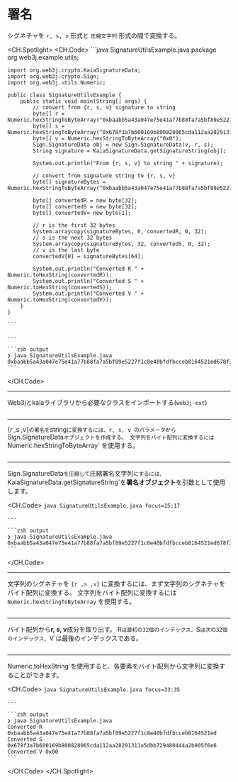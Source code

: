# 署名

シグネチャを `r, s, v` 形式と `圧縮文字列` 形式の間で変換する。

<CH.Spotlight>
  <CH.Code>
    ```java SignatureUtilsExample.java
    package org.web3j.example.utils;


    import org.web3j.crypto.KaiaSignatureData;
    import org.web3j.crypto.Sign;
    import org.web3j.utils.Numeric;

    public class SignatureUtilsExample {
        public static void main(String[] args) {
            // convert from {r, s, v} signature to string
            byte[] r = Numeric.hexStringToByteArray("0xbaabb5a43a047e75e41a77b88fa7a5bf89e5227f1c8e40bfdfbcceb8164521ed");
            byte[] s = Numeric.hexStringToByteArray("0x678f3a7b600169b800828065cda112aa28291311a5dbb729480444a2b905f6e6");
            byte[] v = Numeric.hexStringToByteArray("0x0");
            Sign.SignatureData obj = new Sign.SignatureData(v, r, s);
            String signature = KaiaSignatureData.getSignatureString(obj);

            System.out.println("From {r, s, v} to string " + signature);

            // convert from signature string to {r, s, v}
            byte[] signatureBytes = Numeric.hexStringToByteArray("0xbaabb5a43a047e75e41a77b88fa7a5bf89e5227f1c8e40bfdfbcceb8164521ed678f3a7b600169b800828065cda112aa28291311a5dbb729480444a2b905f6e600");

            byte[] convertedR = new byte[32];
            byte[] convertedS = new byte[32];
            byte[] convertedV= new byte[1];

            // r is the first 32 bytes
            System.arraycopy(signatureBytes, 0, convertedR, 0, 32);
            // s is the next 32 bytes
            System.arraycopy(signatureBytes, 32, convertedS, 0, 32);
            // v is the last byte
            convertedV[0] = signatureBytes[64];

            System.out.println("Converted R " + Numeric.toHexString(convertedR));
            System.out.println("Converted S " + Numeric.toHexString(convertedS));
            System.out.println("Converted V " + Numeric.toHexString(convertedV));
        }
    }

    ```

    ---

    ```zsh output
    ❯ java SignatureUtilsExample.java
    0xbaabb5a43a047e75e41a77b88fa7a5bf89e5227f1c8e40bfdfbcceb8164521ed678f3a7b600169b800828065cda112aa28291311a5dbb729480444a2b905f6e600
    ```
  </CH.Code>

  ---

  Web3jとkaiaライブラリから必要なクラスをインポートする(`web3j-ext`)

  ```java SignatureUtilsExample.java focus=1:6
  ```

  ---

  {r ,s ,v}`の署名を`string`に変換するには、r, s, v のパラメータから`Sign.SignatureData`オブジェクトを作成する。 文字列をバイト配列に変換するには`Numeric.hexStringToByteArray\` を使用する。

  ```java SignatureUtilsExample.java focus=10:14,6
  ```

  ---

  Sign.SignatureData`を圧縮して`圧縮署名文字列`にするには、`KaiaSignatureData.getSignatureString\`を**署名オブジェクト**を引数として使用します。

  <CH.Code>
    ```java SignatureUtilsExample.java focus=15:17
    ```

    ---

    ```zsh output
    ❯ java SignatureUtilsExample.java
    0xbaabb5a43a047e75e41a77b88fa7a5bf89e5227f1c8e40bfdfbcceb8164521ed678f3a7b600169b800828065cda112aa28291311a5dbb729480444a2b905f6e600
    ```
  </CH.Code>

  ---

  文字列のシグネチャを `{r ,s ,v}` に変換するには、まず文字列のシグネチャをバイト配列に変換する。 文字列をバイト配列に変換するには `Numeric.hexStringToByteArray` を使用する。

  ```java SignatureUtilsExample.java focus=19:20
  ```

  ---

  バイト配列から**r, s, v**成分を取り出す。 R`は最初の32個のインデックス、`S`は次の32個のインデックス、`V\`は最後のインデックスである。

  ```java SignatureUtilsExample.java focus=22:31
  ```

  ---

  Numeric.toHexString\`を使用すると、各要素をバイト配列から文字列に変換することができます。

  <CH.Code>
    ```java SignatureUtilsExample.java focus=33:35
    ```

    ---

    ```zsh output
    ❯ java SignatureUtilsExample.java
    Converted R 0xbaabb5a43a047e75e41a77b88fa7a5bf89e5227f1c8e40bfdfbcceb8164521ed
    Converted S 0x678f3a7b600169b800828065cda112aa28291311a5dbb729480444a2b905f6e6
    Converted V 0x00
    ```
  </CH.Code>
</CH.Spotlight>
